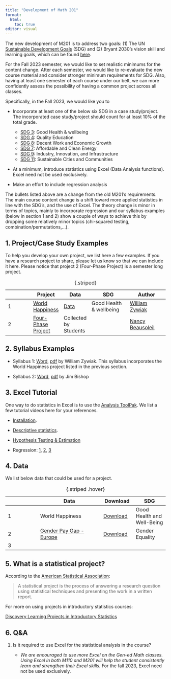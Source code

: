 ```yaml
---
title: "Development of Math 201"
format: 
  html:
    toc: true
editor: visual
---
```


The new development of M201 is to address two goals: (1) The UN [Sustainable Development Goals](https://www.globalgoals.org/goals/) (SDG)  and (2) Bryant 2030's vision skill and learning goals, which can be found [here](gen_ed.pdf).

<!--

We ask that you incorporate at least a project or a case study fulfilling the [Sustainable Development Goals](https://www.globalgoals.org/goals/) (SDG) requirement
to your M201's syllabus. We also ask that the projects/case studies should count for at least 10% of the total grades. The data used for the project/case study might be existing available datasets or might be collected by the students using surveys. The project/case study could be a semester long project or shorter.

Another aspect of the development is the computational software used for the course. To this end, we are encouraged to use Excel for the class. Thus, we ask that you use Excel as much as possible, if not 100%, for the statistical computations required software.

-->

For the Fall 2023 semester, we would like to set realistic minimums for the content change.  After each semester, we would like to re-evaluate the new course material and consider stronger minimum requirements for SDG.  Also, having at least one semester of each course under our belt, we can more confidently assess the possibility of having a common project across all classes.

Specifically, in the Fall 2023, we would like you to

- Incorporate at least one of the below six SDG in a case study/project.  The incorporated case study/project should count for at least 10% of the total grade. 
 
    - [SDG 3](https://www.globalgoals.org/goals/3-good-health-and-well-being/): Good Health & wellbeing	
    - [SDG 4](https://www.globalgoals.org/goals/4-quality-education/): Quality Education	
    - [SDG 8](https://www.globalgoals.org/goals/8-decent-work-and-economic-growth/): Decent Work and Economic Growth
    - [SDG 7](https://www.globalgoals.org/goals/7-affordable-and-clean-energy/): Affordable and Clean Energy	
    - [SDG 9](https://www.globalgoals.org/goals/9-industry-innovation-and-infrastructure/): Industry, Innovation, and Infrastructure	
    - [SDG 11](https://www.globalgoals.org/goals/11-sustainable-cities-and-communities/): Sustainable Cities and Communities

- At a minimum, introduce statistics using Excel (Data Analysis functions).  Excel need not be used exclusively.

- Make an effort to include regression analysis

The bullets listed above are a change from the old M201's requirements.  The main course content change is a shift toward more applied statistics in line with the SDG’s, and the use of Excel.  The theory change is minor in terms of topics, mainly to incorporate regression and our syllabus examples (below in section 1 and 2) show a couple of ways to achieve this by dropping some relatively minor topics (chi-squared testing, combination/permutations,…).  



## 1. Project/Case Study Examples

To help you develop your own project, we list here a few examples. If you have a research project to share, please let us know so that we can include it here. Please notice that project 2 (Four-Phase Project) is a semester long project.

|     | Project | Data                 | SDG                             | Author |
|----------------|-----------------|----------------|-----------------------|-----------------------|
| 1   | [World Happiness](happiness_M201_handout.pdf)                | [Data](world-happiness-report-2021_main_vars.xls) | Good Health & wellbeing |[William Zywiak](https://www.bryant.edu/academics/faculty/zywiak-william)     |
| 2   | [Four-Phase Project](PROJECT%20with%204%20phases%20sp23.pdf) | Collected by Students                             || [Nancy Beausoleil](https://www.bryant.edu/academics/faculty/beausoleil-nancy) |

: {.striped}

## 2. Syllabus Examples

-   Syllabus 1: [Word](2023_Syllabus 201.DOC), [pdf](MATH201_D_Excel_syllabus_Fall_2023.pdf) by William Zywiak. This syllabus incorporates the World Happiness project listed in the previous section.

-   Syllabus 2: [Word](MATH201_D_Excel_syllabus_Fall_2023.docx), [pdf](2023_Syllabus 201_JB.pdf) by Jim Bishop

## 3. Excel Tutorial

One way to do statistics in Excel is to use the [Analysis ToolPak](https://support.microsoft.com/en-gb/office/use-the-analysis-toolpak-to-perform-complex-data-analysis-6c67ccf0-f4a9-487c-8dec-bdb5a2cefab6). We list a few tutorial videos here for your references.

-   [Installation](https://bryant.hosted.panopto.com/Panopto/Pages/Viewer.aspx?id=38955015-791d-4394-8f0c-b0500094adf2).

-   [Descriptive statistics](https://youtu.be/3F_V5alJubk).

-   [Hypothesis Testing & Estimation](https://www.youtube.com/playlist?list=PLD3fYc0bAjC-l2bN1Ekuhte7BO-LXKi9c)

-   Regression: [1](https://youtu.be/L_a8Z0BVjyM), [2](https://youtu.be/0lpfmFnlDHI), [3](https://youtu.be/9wX1a1J4WOI)

## 4. Data

We list below data that could be used for a project.

|     | Data                                                                                                            | Download                                              | SDG                  |
|---------------|-----------------------------|---------------|---------------|
| 1   | World Happiness                                                                                                 | [Download](world-happiness-report-2021_main_vars.xls) | Good Health and Well-Being |
| 2   | [Gender Pay Gap - Europe](https://www.kaggle.com/datasets/gianinamariapetrascu/gender-pay-gap-europe-2010-2021) | [Download](data/pay_gap_Europe.xlsx)                  | Gender Equality            |
| 3   |                                                                                                                 |                                                       |                            |

: {.striped .hover}

## 5. What is a statistical project?

According to the [American Statistical Association](https://www.amstat.org/asa/files/pdfs/EDU-statproject.pdf):

> A statistical project is the process of answering a research question using statistical techniques and presenting the work in a written report.

For more on using projects in introductory statistics courses:

[Discovery Learning Projects in Introductory Statistics](http://faculty.ung.edu/DJSpence/NSF/materials.html)

## 6. Q&A

1.  Is it required to use Excel for the statistical analysis in the course?

    -   *We are encouraged to use more Excel on the Gen-ed Math classes. Using Excel in both M110 and M201 will help the student consistently learn and strengthen their Excel skills.* For the fall 2023, Excel need not be used exclusively.
